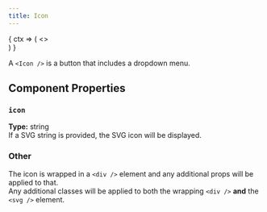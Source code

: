 ```yaml
---
title: Icon
---
```


<WebAppsDocs>
    <WebAppsComponent>
        <WebAppsDocsContext.Consumer>
            {
                ctx => (
                    <>
                        <div className="w-full flex flex-row justify-center px-12">
                            <div className="flex flex-col text-center mx-auto">
                                <Icon icon='<svg xmlns="http://www.w3.org/2000/svg" class="h-10 w-10" fill="none" viewBox="0 0 24 24" stroke="currentColor">
                                                <path stroke-linecap="round" stroke-linejoin="round" stroke-width="2" d="M14 10l-2 1m0 0l-2-1m2 1v2.5M20 7l-2 1m2-1l-2-1m2 1v2.5M14 4l-2-1-2 1M4 7l2-1M4 7l2 1M4 7v2.5M12 21l-2-1m2 1l2-1m-2 1v-2.5M6 18l-2-1v-2.5M18 18l2-1v-2.5" />
                                            </svg>'
                                    className={`text-${ctx.UI.theme}-600 dark:text-${ctx.UI.theme}-500 h-10 w-10 mx-auto`} />
                            </div>
                        </div>
                    </>
                )
            }
        </WebAppsDocsContext.Consumer>
    </WebAppsComponent>
</WebAppsDocs>

A `<Icon />` is a button that includes a dropdown menu.

## Component Properties

### `icon`
**Type:** string<br />
If a SVG string is provided, the SVG icon will be displayed.


### Other
The icon is wrapped in a `<div />` element and any additional props will be applied to that.<br />
Any additional classes will be applied to both the wrapping `<div />` **and** the `<svg />` element.
